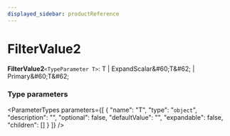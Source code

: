 ```yaml
---
displayed_sidebar: productReference
---
```



# FilterValue2

 **FilterValue2**`<TypeParameter T>`: T \| ExpandScalar\&#60;T\&#62; \| Primary\&#60;T\&#62;

### Type parameters

<ParameterTypes parameters={[
  {
    "name": "T",
    "type": "`object`",
    "description": "",
    "optional": false,
    "defaultValue": "",
    "expandable": false,
    "children": []
  }
]} />
